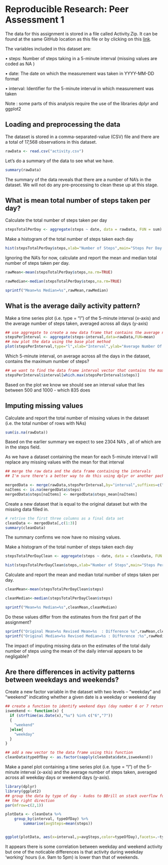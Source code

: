 Reproducible Research: Peer Assessment 1
=========================================

The data for this assignment is stored in a file called Activity.Zip.   It can be found at the same GitHub location as this file or
by clicking on this [link](https://github.com/alextil/RepData_PeerAssessment1). 

The variables included in this dataset are:

  • steps: Number of steps taking in a 5-minute interval (missing values are coded as  NA )


  • date: The date on which the measurement was taken in YYYY-MM-DD format


  • interval: Identifier for the 5-minute interval in which measurement was taken

Note : some parts of this analysis require the use of the libraries dplyr and ggplot2

## Loading and preprocessing the data

The dataset is stored in a comma-separated-value (CSV) file and there are a total of 17,568 observations in this dataset.

```r
rawData <- read.csv("activity.csv")
```

Let's do a summary of the data to see what we have.

```r

summary(rawData)
```

The summary of the data reveals that there are a number of NA's in the dataset.  We will not do any pre-processing to clean these up at this stage. 

## What is mean total number of steps taken per day?

Calculate the total number of steps taken per day

```r
stepsTotalPerDay <- aggregate(steps ~ date, data = rawData, FUN = sum)

```

Make a histogram of the total number of steps taken each day

```r

hist(stepsTotalPerDay$steps,xlab="Number of Steps",main="Steps Per Day  (ignoring missing values)")

````

Ignoring the NA's for now, calculate and report the mean and median total number of steps taken per day.  


```r

rawMean<-mean(stepsTotalPerDay$steps,na.rm=TRUE)

rawMedian<-median(stepsTotalPerDay$steps,na.rm=TRUE)

sprintf("Mean=%s Median=%s",rawMean,rawMedian)
```

## What is the average daily activity pattern?

Make a time series plot (i.e. type = "l") of the 5-minute interval (x-axis) and the average number of steps taken, averaged across all days (y-axis)

```r
## use aggregate to create a new data frame that contains the average number of steps per interval 
stepsPerInterval <- aggregate(steps~interval,data=rawData,FUN=mean)
## now plot the data using the base plot method
plot(stepsPerInterval,type="l",xlab="Interval",ylab="Average Number Of Steps each Day")
```

Which 5-minute interval, on average across all the days in the dataset, contains the maximum number of steps?

```r

## we want to find the data frame interval vector that contains the maximum mean value for number of steps
stepsPerInterval$interval[which.max(stepsPerInterval$steps)]

```

Based on the plot we know we should see an interval value that lies between 500 and 1000 - which 835 does


## Imputing missing values

Calculate and report the total number of missing values in the dataset (i.e. the total number of rows with NAs)

```r

sum(is.na(rawData))

```

Based on the earlier summary we expect to see 2304 NA's , all of which are in the steps field.

As we have a dataset containing the mean for each 5-minute interval I will replace any missing values with the mean for that interval

```r

## merge the raw data and the data frame containing the intervals 
## I'm sure there's a better way to do this using dplyr or another package but I haven't been able to work it out. 

mergedData <- merge(rawData,stepsPerInterval,by="interval",suffixes=c("","_mean"))
naItems <- is.na(mergedData$steps)
mergedData$steps[naItems] <- mergedData$steps_mean[naItems] 

```


Create a new dataset that is equal to the original dataset but with the missing data filled in.

```r
# retrive the first three columns as a final data set 
cleanData <- mergedData[,c(1:3)]
summary(cleanData)
```

The summary confirms we now have no missing values. 

Make a histogram of the total number of steps taken each day

```r

stepsTotalPerDayClean <- aggregate(steps ~ date, data = cleanData, FUN = sum)

hist(stepsTotalPerDayClean$steps,xlab="Number of Steps",main="Steps Per Day  (with missing values replaced)")

````


Calculate and report the mean and median total number of steps taken per day.
```r

cleanMean<-mean(stepsTotalPerDayClean$steps)

cleanMedian<-median(stepsTotalPerDayClean$steps)

sprintf("Mean=%s Median=%s",cleanMean,cleanMedian)

```

Do these values differ from the estimates from the first part of the assignment?

```r


sprintf("Original Mean=%s Revised Mean=%s  : Difference %s",rawMean,cleanMean,abs(rawMean-cleanMean))
sprintf("Original Median=%s Revised Median=%s : Difference :%s",rawMedian,cleanMedian,abs(rawMedian-cleanMedian))

```

The impact of imputing missing data on the estimates of the total daily number of steps using the mean of the daily interval appears to be negligable?



## Are there differences in activity patterns between weekdays and weekends?

Create a new factor variable in the dataset with two levels – “weekday” and “weekend” indicating whether a given date is a weekday or weekend day

```r

## create a function to identify weekend days (day number 6 or 7 returned by strftime)
isweekend <- function(x) {
  if (strftime(as.Date(x),"%u") %in% c("6","7"))
  { 
    "weekend" 
  }else{
    "weekday"
  }
}

## add a new vector to the data frame using this function 
cleanData$typeOfDay <- as.factor(sapply(cleanData$date,isweekend))
```

Make a panel plot containing a time series plot (i.e. type = "l") of the 5-minute interval (x-axis) and the average number of steps taken, averaged across all weekday days or weekend days (y-axis).

```r
library(dplyr)
library(ggplot2)
## group the data by type of day - kudos to BBrill on stack overflow for a pointer in 
## the right direction 
par(mfrow=c(2,1))

plotData <- cleanData %>% 
    group_by(interval, typeOfDay) %>%
        summarise(avgSteps=mean(steps))


ggplot(plotData, aes(x=interval,y=avgSteps,color=typeOfDay),facets=.~typeOfDay) + geom_line() + facet_wrap(~typeOfDay,ncol=1) + ggtitle("Average # of steps - Weekday vs Weekend")  + labs(x="Interval",y="Average # of Steps")  
```

It appears there is some correlation between weekday and weekend activity but one of the noticable differences is that activity during weekday 'working' hours (i.e. 9am to 5pm) is lower than that of weekends.  




